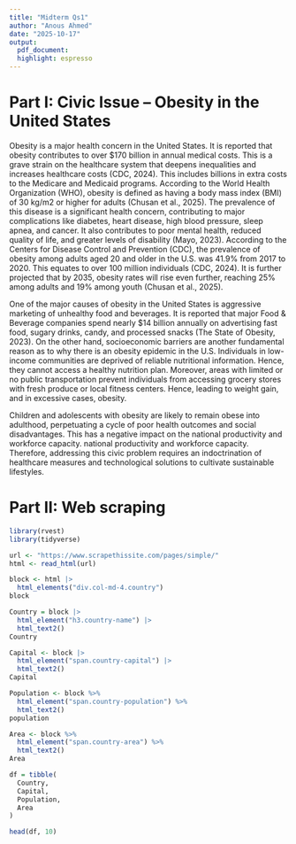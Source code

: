 ```yaml
---
title: "Midterm Qs1"
author: "Anous Ahmed"
date: "2025-10-17"
output:
  pdf_document:
  highlight: espresso
---
```


# Part I: Civic Issue – Obesity in the United States

Obesity is a major health concern in the United States. It is reported that obesity contributes to over \$170 billion in annual medical costs. This is a grave strain on the healthcare system that deepens inequalities and increases healthcare costs (CDC, 2024). This includes billions in extra costs to the Medicare and Medicaid programs. According to the World Health Organization (WHO), obesity is defined as having a body mass index (BMI) of 30 kg/m2 or higher for adults (Chusan et al., 2025). The prevalence of this disease is a significant health concern, contributing to major complications like diabetes, heart disease, high blood pressure, sleep apnea, and cancer. It also contributes to poor mental health, reduced quality of life, and greater levels of disability (Mayo, 2023). According to the Centers for Disease Control and Prevention (CDC), the prevalence of obesity among adults aged 20 and older in the U.S. was 41.9% from 2017 to 2020. This equates to over 100 million individuals (CDC, 2024). It is further projected that by 2035, obesity rates will rise even further, reaching 25% among adults and 19% among youth (Chusan et al., 2025).

One of the major causes of obesity in the United States is aggressive marketing of unhealthy food and beverages. It is reported that major Food & Beverage companies spend nearly \$14 billion annually on advertising fast food, sugary drinks, candy, and processed snacks (The State of Obesity, 2023). On the other hand, socioeconomic barriers are another fundamental reason as to why there is an obesity epidemic in the U.S. Individuals in low-income communities are deprived of reliable nutritional information. Hence, they cannot access a healthy nutrition plan. Moreover, areas with limited or no public transportation prevent individuals from accessing grocery stores with fresh produce or local fitness centers. Hence, leading to weight gain, and in excessive cases, obesity.

Children and adolescents with obesity are likely to remain obese into adulthood, perpetuating a cycle of poor health outcomes and social disadvantages. This has a negative impact on the national productivity and workforce capacity. national productivity and workforce capacity. Therefore, addressing this civic problem requires an indoctrination of healthcare measures and technological solutions to cultivate sustainable lifestyles.

# Part II: Web scraping 

```r
library(rvest)
library(tidyverse)
```

```r
url <- "https://www.scrapethissite.com/pages/simple/"
html <- read_html(url)
```

```r
block <- html |> 
  html_elements("div.col-md-4.country")
block  

Country = block |> 
  html_element("h3.country-name") |> 
  html_text2()
Country

Capital <- block |> 
  html_element("span.country-capital") |> 
  html_text2()
Capital

Population <- block %>%
  html_element("span.country-population") %>%
  html_text2()
population

Area <- block %>%
  html_element("span.country-area") %>%
  html_text2()
Area
```

```r
df = tibble(
  Country,
  Capital,
  Population,
  Area
)
```

```r
head(df, 10) 
```

